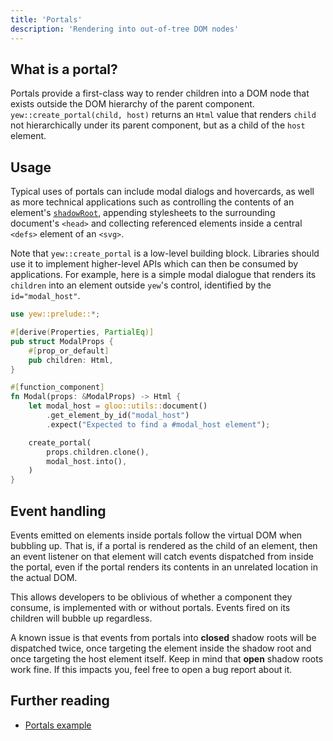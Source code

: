 ```yaml
---
title: 'Portals'
description: 'Rendering into out-of-tree DOM nodes'
---
```


## What is a portal?

Portals provide a first-class way to render children into a DOM node that exists outside the DOM hierarchy of the parent component.
`yew::create_portal(child, host)` returns an `Html` value that renders `child` not hierarchically under its parent component,
but as a child of the `host` element.

## Usage

Typical uses of portals can include modal dialogs and hovercards, as well as more technical applications
such as controlling the contents of an element's
[`shadowRoot`](https://developer.mozilla.org/en-US/docs/Web/API/Element/shadowRoot), appending
stylesheets to the surrounding document's `<head>` and collecting referenced elements inside a
central `<defs>` element of an `<svg>`.

Note that `yew::create_portal` is a low-level building block. Libraries should use it to implement
higher-level APIs which can then be consumed by applications. For example, here is a
simple modal dialogue that renders its `children` into an element outside `yew`'s control,
identified by the `id="modal_host"`.

```rust
use yew::prelude::*;

#[derive(Properties, PartialEq)]
pub struct ModalProps {
    #[prop_or_default]
    pub children: Html,
}

#[function_component]
fn Modal(props: &ModalProps) -> Html {
    let modal_host = gloo::utils::document()
        .get_element_by_id("modal_host")
        .expect("Expected to find a #modal_host element");

    create_portal(
        props.children.clone(),
        modal_host.into(),
    )
}
```

## Event handling

Events emitted on elements inside portals follow the virtual DOM when bubbling up. That is,
if a portal is rendered as the child of an element, then an event listener on that element
will catch events dispatched from inside the portal, even if the portal renders its contents
in an unrelated location in the actual DOM.

This allows developers to be oblivious of whether a component they consume, is implemented with
or without portals. Events fired on its children will bubble up regardless.

A known issue is that events from portals into **closed** shadow roots will be dispatched twice,
once targeting the element inside the shadow root and once targeting the host element itself. Keep
in mind that **open** shadow roots work fine. If this impacts you, feel free to open a bug report
about it.

## Further reading

- [Portals example](https://github.com/yewstack/yew/tree/master/examples/portals)
